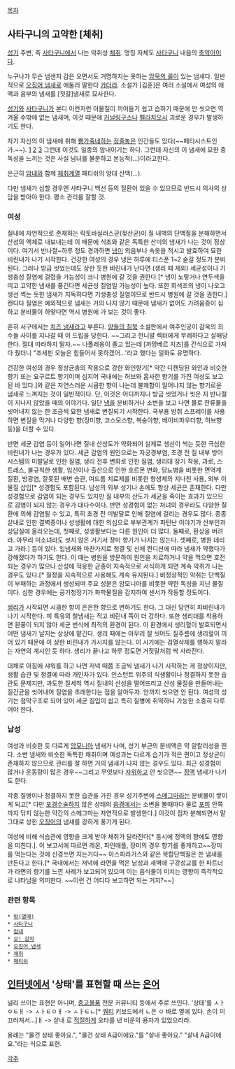 [[목차]]

== 사타구니의 고약한 [체취] ==
[[성기]] 주변, 즉 [[사타구니]]에서 나는 악취성 [[체취]]. 명칭 자체도 [[사타구니]] 내음의 [[축약어]]이다.

누구나가 무슨 냄샌지 감은 오면서도 거명하지는 못하는 [[암묵의 룰]]이 있는 냄새다. 일반적으로 [[오징어 냄새]]로 애둘러 말한다 [[카더라]]. 소설가 [김훈]은 여러 소설에서 여성의 애액과 음부의 냄새를 [젓갈]냄새로 묘사한다.

[[성기]]와 [[사타구니]]가 본디 이런저런 이물질이 끼어들기 쉽고 습하기 때문에 안 씻으면 역겨울 수밖에 없는 냄새며, 이것 때문에 [[커닐링구스]]나 [[펠라치오]]시 괴로운 경우가 발생하기도 한다.

자기 자신의 이 냄새에 취해 [[뿅가죽네]]하는 [[정줄놓]]은 인간들도 있다(~~페티시스트인가.~~). [http://gall.dcinside.com/list.php?id=exam&no=9701938 1] [http://gall.dcinside.com/list.php?id=starcraft2&no=839577 2] [http://gall.dcinside.com/list.php?id=wow_new&no=5644968 3] 그런데 이것도 일종의 암내이기는 하다. 그런데 자신의 이 냄새에 묘한 중독성을 느끼는 것은 사실 남녀를 불문하고 본능적(…)이라고한다.

은근히 [[암내]]와 함께 [[체취]]계열 페티쉬의 양대 산맥(…).

다만 냄새가 심할 경우엔 사타구니 백선 등의 질환이 있을 수 있으므로 반드시 의사의 상담을 받아야 한다. 평소 관리를 잘할 것.

=== 여성 ===
질내에 자연적으로 존재하는 락토바실러스균(젖산균)이 질 내벽의 단백질을 분해하면서 산성의 액체로 내보내는데 이 때문에 식초와 같은 독특한 산미의 냄새가 나는 것이 정상이다. 여기서 반나절~하루 정도 경과하면 [[냉]]이 외음부나 속옷을 적시고 발효하여 묘한 비린내가 나기 시작한다. 건강한 여성의 경우 냉은 하루에 티스푼 1~2 숟갈 정도가 분비된다. 그러나 방금 씻었는데도 상한 듯한 비린내가 난다면 (생리 때 제외) 세균성이나 기생충성 질염에 걸렸을 가능성이 크니 병원에 갈 것을 권한다.[* 냉이 노랗거나 연두색을 띠고 고약한 냄새를 풍긴다면 세균성 질염일 가능성이 높다. 또한 회색조의 냉이 나오고 생선 썩는 듯한 냄새가 지독하다면 기생충성 질염이므로 반드시 병원에 갈 것을 권한다.] 캔디다 질염은 예외적으로 냄새는 거의 나지 않기 때문에 냄새가 없어도 가려움증이 심하고 분비물이 하얗다면 역시 병원에 가 보는 것이 좋다.

흔히 서구에서는 [[치즈 냄새]]라고 부른다. [[양들의 침묵]] 소설판에서 여주인공이 감옥의 죄수들 사이를 지나갈 때 이 드립을 당한다. ~~그리고 한니발 렉터에게 무례하다고 살해당한다. 절대 따라하지 말자.~~ 나폴레옹이 졸고 있는데 [까망베르 치즈]를 간식으로 가져다 줬더니 "조세핀 오늘은 힘들어서 못하겠어...'라고 했다는 일화도 유명하다.  

건강한 여성의 경우 정상균총의 작용으로 강한 와인향기[* 약간 디캔딩된 와인과 비슷한 향기 또는 요구르트 향기이며 심지어 국내에는 허브와 흡사한 향기를 가진 여성도 보고된 바 있다.]와 같은 자연스러운 시큼한 향이 나는데 불쾌함이 일어나지 않는 향기로운 냄새로 느껴지는 것이 일반적이다. 단, 이것은 어디까지나 방금 씻었거나 씻은 지 반나절이 지나지 않았을 때의 이야기다. 일단 [[냉]]을 분비하거나 소변을 보고 나면 물로 잔류물을 씻어내지 않는 한 조금씩 묘한 냄새로 변질되기 시작한다. 국부용 방취 스프레이를 사용하면 변질을 막거나 다양한 향(장미향, 코스모스향, 복숭아향, 베이비파우더향, 허브향 등)을 더할 수 있다. 

반면 세균 감염 등이 일어나면 질내 산성도가 약화되어 실제로 생선이 썩는 듯한 극심한 비린내가 나는 경우가 있다. 세균 감염의 원인으로는 자궁경부염, 초경 전 질 내부 방어 시스템의 미발달로 인한 질염, 생리 전후 변화로 인한 질염, 생리대 장기 착용, 과로, 스트레스, 불규칙한 생활, 임신이나 출산으로 인한 호르몬 변화, 당뇨병을 비롯한 면역계 질환, 방광염, 잘못된 배변 습관, 여드름 치료제를 비롯한 항생제의 지나친 사용, 외부 이물질 삽입[* 성경험도 포함된다. 남성의 외부 성기나 손에도 항상 세균은 존재한다. 다만 성경험으로 감염이 되는 경우도 있지만 질 내부의 산도가 세균을 죽이는 효과가 있으므로 감염이 되지 않는 경우가 대다수이다. 반면 성경험이 없는 처녀의 경우라도 다양한 질환에 의해 감염될 수 있고, 특히 초경 전 미발달로 인해 질염에 걸리는 경우도 많다. 종종 샅내로 인한 결벽증이나 성생활에 대한 의심으로 부부관계가 파탄난 이야기가 산부인과 상담실에 올라오는데, 첫째로, 성생활보다는 다른 원인이 더 많다. 둘째로, 환상을 버려라. 아무리 미소녀라도 씻지 않은 거기서 장미 향기가 나지는 않는다. 셋째로, 병원 데리고 가라.] 등이 있다. 입냄새와 마찬가지로 청결 및 신체 컨디션에 따라 냄새가 약했다가 강해졌다가 하기도 한다. 이 때는 병원을 방문하여 원인을 치료하거나 약을 먹으면 호전되는 경우가 많으나 산성에 적응한 균종이 지속적으로 서식하게 되면 계속 악취가 나는 경우도 있다.[* 질정을 지속적으로 사용해도 계속 유지된다.] 비정상적인 악취는 단백질이 부패하는 과정에서 생성되며 주요 성분은 암모니아를 비롯한 약한 독성을 지닌 물질이다. 심한 경우에는 공기청정기가 화학물질을 감지하여 센서가 작동할 정도이다.

[[생리]]가 시작되면 시큼한 향이 은은한 향으로 변하기도 한다. 그 대신 당연히 피비린내가 나기 시작한다. 피 특유의 철냄새는 적고 비린내 쪽이 더 강하다. 또한 생리대를 착용하면 환풍이 되지 않아 세균 번식에 최적의 환경이 된다. 이 환경에서 생리혈이 발효되면서 어떤 냄새가 날지는 상상에 맡긴다. 생리 때에는 아무리 잘 씻어도 질주름에 생리혈이 끼어 있기 때문에 이 상한 비린내가 가시지를 않는다. 이 시기에는 검열삭제를 행하지 말라는 자연의 계시인 듯 하다. 생리가 끝나고 하루 정도면 거짓말처럼 싹 사라진다. 

대체로 아침에 샤워를 하고 나면 저녁 때쯤 조금씩 냄새가 나기 시작하는 게 정상이지만, 생활 습관 및 청결에 따라 개인차가 있다. 인스턴트 위주의 식생활이나 청결하지 못한 습관도 문제지만, 과도한 질세척 역시 질내의 산성을 떨어뜨리고 산성 물질을 만들어내는 질간균을 씻어내어 질염을 초래한다는 점을 알아두자. 안까지 씻으면 안 된다. 여성의 성기는 점막구조로 되어 있어 세균 침입이 쉽고 특히 질병에 취약하니 가능한 소중히 다루어야 한다. 

=== 남성 ===
여성과 비슷한 듯 다르게 [[암모니아]] 냄새가 나며, 성기 부근의 분비액은 약 알칼리성을 띈다. 소변 냄새와 비슷한 독특한 채취이며 여성과는 다르게 습기가 적은 편이고 정상균이 존재하지 않으므로 관리를 잘 하면 거의 냄새가 나지 않는 경우도 있다. 최근 성경험이 많거나 운동량이 많은 경우~~그리고 무엇보다 [[자위]]하고 안 씻으면~~ [[정액]] 냄새가 나기도 한다.

각종 질병이나 청결하지 못한 습관을 가진 경우 성기주변에 [[스메그마]]라는 분비물이 쌓이게 되고[* 다만 [[포경수술]]하지 않은 상태의 [[음경]]에서는 소변을 볼때마다 물로 [[포피]] 안쪽까지 닦지 않는한 약간의 스메그마는 자연적으로 발생한다.]  이것이 점차 분해되면서 말 그대로 상한 [[오징어]]의 냄새를 강하게 풍기게 된다. 

여성에 비해 식습관에 영향을 크게 받아 채취가 달라진다[* 동시에 정액의 향에도 영향을 미친다.]. 이 보고서에 따르면 레몬, 파인애플, 장미의 경우 향기를 좋게하고~~장미를 먹는다는 것에 신경쓰면 지는거다~~ 아스파라거스와 같은 복합단백질은 쓴 냄새를 만든다고 한다.[* 국내에서는 저녁에 라면을 먹은 남성과 새벽에 구강성교를 한 파트너가 라면의 향기를 느낀 사례가 보고되어 있으며 이는 음식물이 미치는 영향이 즉각적으로 나타남을 의미한다. ~~이런 건 어디다 보고하면 되는 거지?~~]

=== 관련 항목 ===
 * [[밤(열매)]]
 * [[사타구니]]
 * [[암내]]
 * [[오! 감자]]
 * [[오징어 냄새]]
 * [[체취]] 
 * [[페티쉬]]

== [[인터넷]]에서 '상태'를 표현할 때 쓰는 [[은어]] ==
널리 쓰이는 표현은 아니며, [[중고]]물품 전문 커뮤니티 등에서 주로 쓰인다. '상태'를 ㅅㅏㅇㅌㅐ -> ㅅㅏㅌㅇㅐ -> ㅅㅏㅌㄴ[* [[쿼티]] 키보드에서 ㄴ은 ㅇ 바로 옆에 있다. 손이 미끄러져서...]ㅐ -> 샅내 로 [[적절하게]] 오타를 낸 비운의 용자가 있었으리라.

용례는 "물건 상태 좋아요.", "물건 상태 A급이에요."를 "샅내 좋아요." "샅내 A급이에요."라는 식으로 표현.


[[각주]]

